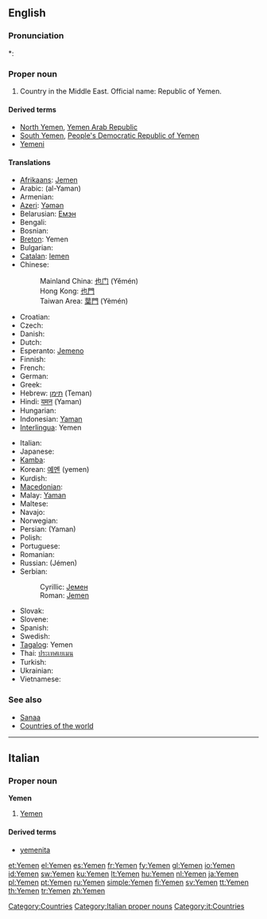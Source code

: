 ==English==
{{wikipedia}}

===Pronunciation===
*: {{rhymes|ɛmən}}

===Proper noun===
{{en-proper noun}}

# Country in the Middle East. Official name: Republic of Yemen.

====Derived terms====
* [[North Yemen]], [[Yemen Arab Republic]]
* [[South Yemen]], [[People's Democratic Republic of Yemen]]
* [[Yemeni]]

====Translations====
{{trans-top|Republic of Yemen}}
* [[Afrikaans]]: [[Jemen]]
* Arabic: {{Arab|[[اليمن]]}} (al-Yaman) {{m}}
* Armenian: {{t-|hy|Եմեն|tr=Yemen}}
* [[Azeri]]: [[Yəmən]]
* Belarusian: [[Емэн]]
* Bengali: {{BNchar|[[ইয়েমেন]]}}
* Bosnian: {{t-|bs|Jemen|m}}
* [[Breton]]: Yemen
* Bulgarian: {{t-|bg|Йемен}}
* [[Catalan]]: [[Iemen]]
* Chinese:
*: Mainland China: [[也门]] (Yěmén)
*: Hong Kong: [[也門]]
*: Taiwan Area: [[葉門]] (Yèmén)
* Croatian: {{t+|hr|Jemen|m}}
* Czech: {{t-|cs|Jemen}}
* Danish: {{t-|da|Yemen}}
* Dutch: {{t+|nl|Jemen}}
* Esperanto: [[Jemeno]]
* Finnish: {{t+|fi|Jemen}}
* French: {{t+|fr|Yémen|m}}
* German: {{t+|de|Jemen}}
* Greek: {{t+|el|Υεμένη|f|tr=Yeméni}}
* Hebrew: [[תימן]] (Teman) {{f}}
* Hindi: [[यमन]] (Yaman)
* Hungarian: {{t+|hu|Jemen}}
* Indonesian: [[Yaman]]
* [[Interlingua]]: Yemen
{{trans-mid}}
* Italian: {{t-|it|Yemen|m}}
* Japanese: {{t-|ja|イエメン|tr=Yemen}}
* [[Kamba]]: {{tø|kam|Yemen}}
* Korean: [[예멘]] (yemen)
* Kurdish: {{t+|ku|Yemen}}
* [[Macedonian]]: {{t-|mk|Јемен|m|tr=Jémen}}
* Malay: [[Yaman]]
* Maltese: {{t-|mt|Jemen|xs=Maltese}}
* Navajo: {{tø|nv|Shádiʼááhjí Ásáí Bikéyah}}
* Norwegian: {{t+|no|Jemen}}
* Persian: {{fa-Arab|[[یمن]]}} (Yaman)
* Polish: {{t+|pl|Jemen}}
* Portuguese: {{t+|pt|Iémen}}
* Romanian: {{t-|ro|Yemen|n}}
* Russian: {{t+|ru|Йемен|m}} (Jémen)
* Serbian:
*: Cyrillic: [[Јемен]] {{m}}
*: Roman: [[Jemen#Serbian|Jemen]] {{m}}
* Slovak: {{t-|sk|Jemen|m}}
* Slovene: {{t+|sl|Jemen|m}}
* Spanish: {{t+|es|Yemen}}
* Swedish: {{t+|sv|Yemen}}
* [[Tagalog]]: Yemen
* Thai: [[ประเทศเยเมน]]
* Turkish: {{t+|tr|Yemen}}
* Ukrainian: {{t+|uk|Ємен|m|xs=Ukrainian}}
* Vietnamese: {{t-|vi|Yemen|xs=Vietnamese}}
{{trans-bottom}}

===See also===
* [[Sanaa]]
* [[Appendix:Countries of the world|Countries of the world]]

[[Category:Countries]]

----

==Italian==
{{wikipedia|lang=it}}

===Proper noun===
'''Yemen''' {{m}}

# [[#English|Yemen]]

====Derived terms====
* [[yemenita]]

[[Category:Italian proper nouns]]
[[Category:it:Countries]]

[[et:Yemen]]
[[el:Yemen]]
[[es:Yemen]]
[[fr:Yemen]]
[[fy:Yemen]]
[[gl:Yemen]]
[[io:Yemen]]
[[id:Yemen]]
[[sw:Yemen]]
[[ku:Yemen]]
[[lt:Yemen]]
[[hu:Yemen]]
[[nl:Yemen]]
[[ja:Yemen]]
[[pl:Yemen]]
[[pt:Yemen]]
[[ru:Yemen]]
[[simple:Yemen]]
[[fi:Yemen]]
[[sv:Yemen]]
[[tt:Yemen]]
[[th:Yemen]]
[[tr:Yemen]]
[[zh:Yemen]]
